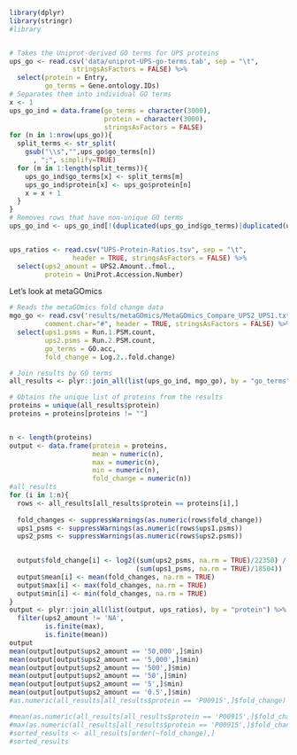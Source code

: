 


```r
library(dplyr)
library(stringr)
#library


# Takes the Uniprot-derived GO terms for UPS proteins
ups_go <- read.csv('data/uniprot-UPS-go-terms.tab', sep = "\t",
                stringsAsFactors = FALSE) %>%
  select(protein = Entry,
         go_terms = Gene.ontology.IDs)
# Separates them into individual GO terms
x <- 1
ups_go_ind = data.frame(go_terms = character(3000),
                        protein = character(3000),
                        stringsAsFactors = FALSE)
for (n in 1:nrow(ups_go)){
  split_terms <- str_split(
    gsub("\\s","",ups_go$go_terms[n])
      , ";", simplify=TRUE)
  for (m in 1:length(split_terms)){
    ups_go_ind$go_terms[x] <- split_terms[m]
    ups_go_ind$protein[x] <- ups_go$protein[n]
    x = x + 1
  }
}
# Removes rows that have non-unique GO terms
ups_go_ind <- ups_go_ind[!(duplicated(ups_go_ind$go_terms)|duplicated(ups_go_ind$go_terms, fromLast = TRUE)),]


ups_ratios <- read.csv("UPS-Protein-Ratios.tsv", sep = "\t",
                header = TRUE, stringsAsFactors = FALSE) %>%
  select(ups2_amount = UPS2.Amount..fmol.,
         protein = UniProt.Accession.Number)
```


Let's look at metaGOmics

```r
# Reads the metaGOmics fold change data
mgo_go <- read.csv('results/metaGOmics/MetaGOmics_Compare_UPS2_UPS1.txt', sep = "\t",
         comment.char="#", header = TRUE, stringsAsFactors = FALSE) %>%
  select(ups1.psms = Run.1.PSM.count,
         ups2.psms = Run.2.PSM.count,
         go_terms = GO.acc,
         fold_change = Log.2..fold.change)

# Join results by GO terms
all_results <- plyr::join_all(list(ups_go_ind, mgo_go), by = "go_terms")

# Obtains the unique list of proteins from the results
proteins = unique(all_results$protein)
proteins = proteins[proteins != ""]


n <- length(proteins)
output <- data.frame(protein = proteins,
                     mean = numeric(n),
                     max = numeric(n),
                     min = numeric(n),
                     fold_change = numeric(n))
#all_results
for (i in 1:n){
  rows <- all_results[all_results$protein == proteins[i],]
  
  fold_changes <- suppressWarnings(as.numeric(rows$fold_change))
  ups1_psms <- suppressWarnings(as.numeric(rows$ups1.psms))
  ups2_psms <- suppressWarnings(as.numeric(rows$ups2.psms))

 
  output$fold_change[i] <- log2((sum(ups2_psms, na.rm = TRUE)/22350) / 
                                (sum(ups1_psms, na.rm = TRUE)/18504))
  output$mean[i] <- mean(fold_changes, na.rm = TRUE)
  output$max[i] <- max(fold_changes, na.rm = TRUE)
  output$min[i] <- min(fold_changes, na.rm = TRUE)
}
output <- plyr::join_all(list(output, ups_ratios), by = "protein") %>%
  filter(ups2_amount != 'NA',
         is.finite(max),
         is.finite(mean))
output
mean(output[output$ups2_amount == '50,000',]$min)
mean(output[output$ups2_amount == '5,000',]$min)
mean(output[output$ups2_amount == '500',]$min)
mean(output[output$ups2_amount == '50',]$min)
mean(output[output$ups2_amount == '5',]$min)
mean(output[output$ups2_amount == '0.5',]$min)
#as.numeric(all_results[all_results$protein == 'P00915',]$fold_change)

#mean(as.numeric(all_results[all_results$protein == 'P00915',]$fold_change))
#max(as.numeric(all_results[all_results$protein == 'P00915',]$fold_change))
#sorted_results <- all_results[order(~fold_change),]
#sorted_results
```



